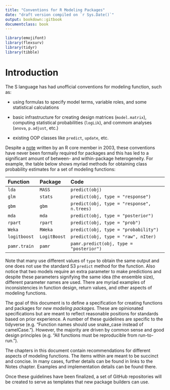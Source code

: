 ```yaml
--- 
title: "Conventions for R Modeling Packages"
date: "draft version compiled on `r Sys.Date()`"
output: bookdown::gitbook
documentclass: book
---
```


```r
library(emojifont)
library(flexsurv)
library(tidyr)
library(tibble)
```

# Introduction 

The S language has had unofficial conventions for modeling function, such as:

 * using formulas to specify model terms, variable roles, and some statistical calculations

 * basic infrastructure for creating design matrices (`model.matrix`), computing statistical probabilities (`logLik`), and commom analyses (`anova`, `p.adjust`, etc.)

 * existing OOP classes like `predict`, `update`, etc. 

Despite a [note](https://developer.r-project.org/model-fitting-functions.html) written by an R core member in 2003, these conventions have never been formally required for packages and this has led to a significant amount of between- and within-package heterogeneity. For example, the table below shows myriad methods for obtaining class probability estimates for a set of modeling functions:

|Function      |Package      |Code                                       |
|:-------------|:------------|:------------------------------------------|
|`lda`         |`MASS`       |`predict(obj)`                             |
|`glm`         |`stats`      |`predict(obj, type = "response")`          |
|`gbm`         |`gbm`        |`predict(obj, type = "response", n.trees)` |
|`mda`         |`mda`        |`predict(obj, type = "posterior")`         |
|`rpart`       |`rpart`      |`predict(obj, type = "prob")`              |
|`Weka`        |`RWeka`      |`predict(obj, type = "probability")`       |
|`logitboost`  |`LogitBoost` |`predict(obj, type = "raw", nIter)`        |
|`pamr.train`  |`pamr`       |`pamr.predict(obj, type = "posterior")`    |


Note that many use different values of `type` to obtain the same output and one does not use the standard S3 `predict` method for the function. Also notice that two models require an extra parameter to make predictions and despite these parameters signifying the same idea (the ensemble size), different parameter names are used. There are myriad examples of inconsistencies in function design, return values, and other aspects of modeling functions. 

The goal of this document is to define a specification for creating functions and packages for _new modeling packages_. These are opinionated specifications but are meant to reflect reasonable positions for standards based on prior experience. A number of these guidelines are specific to the tidyverse (e.g. "Function names should use snake_case instead of camelCase."). However, the majority are driven by common sense and good design principles (e.g. "All functions must be reproducible from run-to-run."). 

The chapters in this document contain recommendations for different aspects of modeling functions. The items within are meant to be succinct and concise. In many cases, further details can be found in links to the Notes chapter. Examples and implementation details can be found there. 

Once these guidelines have been finalized, a set of GitHub repositories will be created to serve as templates that new package builders can use. 

